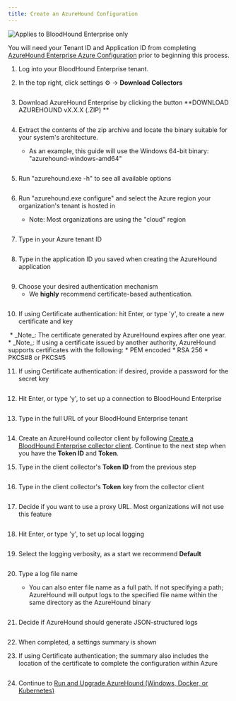 ```yaml
---
title: Create an AzureHound Configuration
---
```


<img noZoom src="/assets/enterprise-edition-pill-tag.svg" alt="Applies to BloodHound Enterprise only"/>


You will need your Tenant ID and Application ID from completing [AzureHound Enterprise Azure Configuration](/install-data-collector/install-azurehound/azure-configuration) prior to beginning this process.


1.  Log into your BloodHound Enterprise tenant.


2.  In the top right, click settings ⚙️ → **Download Collectors**
<Frame>
  <img src="/assets/image-142.png" alt=""/>
</Frame>

3.  Download AzureHound Enterprise by clicking the button **DOWNLOAD AZUREHOUND vX.X.X (.ZIP)
    **
<Frame>
  <img src="/assets/image-143.png" alt=""/>
</Frame>

4.  Extract the contents of the zip archive and locate the binary suitable for your system's architecture.

    * As an example, this guide will use the Windows 64-bit binary: "azurehound-windows-amd64"
<Frame>
  <img src="/assets/image-144.png" alt=""/>
</Frame>

5.  Run "azurehound.exe -h" to see all available options
<Frame>
  <img src="/assets/image-145.png" alt=""/>
</Frame>

6.  Run "azurehound.exe configure" and select the Azure region your organization's tenant is hosted in

    * Note: Most organizations are using the "cloud" region
<Frame>
  <img src="/assets/image-146.png" alt=""/>
</Frame>

7.  Type in your Azure tenant ID
<Frame>
  <img src="/assets/image-147.png" alt=""/>
</Frame>

8.  Type in the application ID you saved when creating the AzureHound application
<Frame>
  <img src="/assets/image-148.png" alt=""/>
</Frame>

9.  Choose your desired authentication mechanism
    * We **highly** recommend certificate-based authentication.
<Frame>
  <img src="/assets/image-149.png" alt=""/>
</Frame>

10. If using Certificate authentication: hit Enter, or type 'y', to create a new certificate and key
<Frame>
  <img src="/assets/image-150.png" alt=""/>
</Frame>
    * _Note_: The certificate generated by AzureHound expires after one year.
    * _Note_: If using a certificate issued by another authority, AzureHound supports certificates with the following:
        * PEM encoded
        * RSA 256
        * PKCS#8 or PKCS#5


11. If using Certificate authentication: if desired, provide a password for the secret key
<Frame>
  <img src="/assets/image-151.png" alt=""/>
</Frame>

12. Hit Enter, or type 'y', to set up a connection to BloodHound Enterprise
<Frame>
  <img src="/assets/image-152.png" alt=""/>
</Frame>

13. Type in the full URL of your BloodHound Enterprise tenant
<Frame>
  <img src="/assets/image-153.png" alt=""/>
</Frame>

14. Create an AzureHound collector client by following [Create a BloodHound Enterprise collector client](/collect-data/enterprise-collection/create-collector). Continue to the next step when you have the **Token ID** and **Token**.


15. Type in the client collector's **Token ID** from the previous step
<Frame>
  <img src="/assets/image-154.png" alt=""/>
</Frame>

16. Type in the client collector's **Token** key from the collector client
<Frame>
  <img src="/assets/image-155.png" alt=""/>
</Frame>

17. Decide if you want to use a proxy URL. Most organizations will not use this feature
<Frame>
  <img src="/assets/image-156.png" alt=""/>
</Frame>

18. Hit Enter, or type 'y', to set up local logging
<Frame>
  <img src="/assets/image-157.png" alt=""/>
</Frame>

19. Select the logging verbosity, as a start we recommend **Default**
<Frame>
  <img src="/assets/image-158.png" alt=""/>
</Frame>

20. Type a log file name

    * You can also enter file name as a full path. If not specifying a path; AzureHound will output logs to the specified file name within the same directory as the AzureHound binary
<Frame>
  <img src="/assets/image-160.png" alt=""/>
</Frame>

21. Decide if AzureHound should generate JSON-structured logs
<Frame>
  <img src="/assets/image-161.png" alt=""/>
</Frame>

22. When completed, a settings summary is shown


23. If using Certificate authentication; the summary also includes the location of the certificate to complete the configuration within Azure
<Frame>
  <img src="/assets/image-162.png" alt=""/>
</Frame>

24. Continue to [Run and Upgrade AzureHound (Windows, Docker, or Kubernetes)](/install-data-collector/install-azurehound/installation-options)

